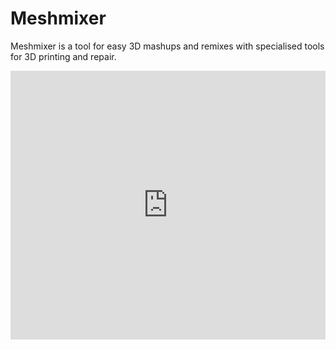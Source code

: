 
# Meshmixer

Meshmixer is a tool for easy 3D mashups and remixes with specialised tools for 3D printing and repair.
<Bleed>
  <iframe
    width="100%"
    height="430"
    src="https://www.youtube.com/embed/VOcCHYO-9uo"
    frameborder="0"
    allow="accelerometer; autoplay; clipboard-write; encrypted-media; gyroscope; picture-in-picture"
    allowfullscreen
  />
</Bleed>


<Callout type="warning" emoji="⚠️">
Meshmixer requires a Windows, Mac or Linux computer with a mouse and keyboard to run. Full system requirements are available below.
</Callout>

Meshmixer is a fantastic free software for creating and manipulating 3D files for 3D printing. Whether you need to clean up a 3D scan, do some 3D printing or combine multiple 3D models to create a remixed design, Meshmixer can help.

***

**Supported filetypes** - STL (best for 3D printing), OBJ, PLY, AMF, MIX

**Minimum system requirements** - At least 4GB of RAM. At least 700 MB of available hard-disk space. Intel HD or similar graphics card with at least 512 MB video memory

***

[Download for Windows](https://cdn.tewahi.me/meshmixer.exe)

[Download for Mac](https://cdn.tewahi.me/meshmixer.pkg)